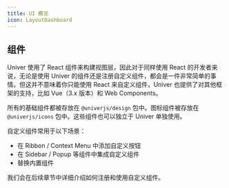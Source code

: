```yaml
---
title: UI 概览
icon: LayoutDashboard
---
```


## 组件

Univer 使用了 React 组件来构建视图层，因此对于同样使用 React 的开发者来说，无论是使用 Univer 的组件还是注册自定义组件，都会是一件非常简单的事情。但这并不意味着你只能使用 React 来自定义组件，Univer 也提供了对其他框架的支持，比如 Vue（3.x 版本）和 Web Components。

所有的基础组件都被存放在 `@univerjs/design` 包中。图标组件被存放在 `@univerjs/icons` 包中。这些组件也可以独立于 Univer 单独使用。

自定义组件常用于以下场景：

- 在 Ribbon / Context Menu 中添加自定义按钮
- 在 Sidebar / Popup 等组件中集成自定义组件
- 替换内置组件

我们会在后续章节中详细介绍如何注册和使用自定义组件。
